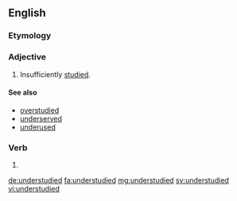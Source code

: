 ==English==
===Etymology===

{{prefix|under|studied|lang=en}}


===Adjective===
{{en-adj}}

# Insufficiently [[study|studied]].
====See also====
*[[overstudied]]
*[[underserved]]
*[[underused]]

===Verb===
{{head|en|verb form}}

# {{en-past of|understudy}}

[[de:understudied]]
[[fa:understudied]]
[[mg:understudied]]
[[sv:understudied]]
[[vi:understudied]]